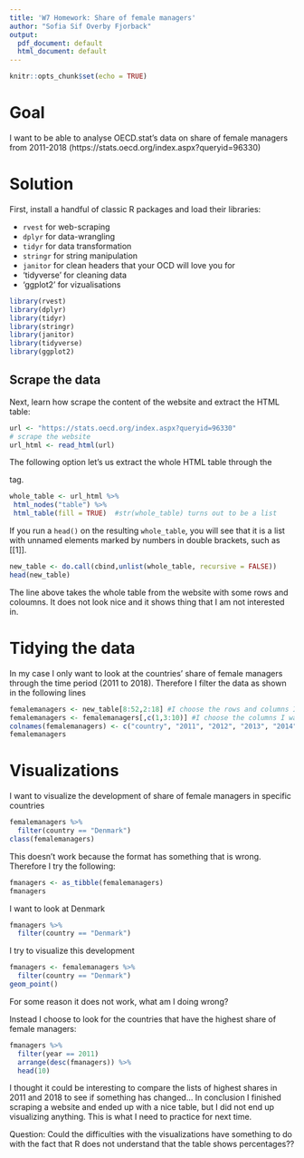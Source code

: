 ```yaml
---
title: 'W7 Homework: Share of female managers'
author: "Sofia Sif Overby Fjorback"
output:
  pdf_document: default
  html_document: default
---
```


```r
knitr::opts_chunk$set(echo = TRUE)
```

# Goal
I want to be able to analyse OECD.stat's data on share of female managers from 2011-2018 (https://stats.oecd.org/index.aspx?queryid=96330)

# Solution
First, install a handful of classic R packages and load their libraries:

- `rvest` for web-scraping
- `dplyr` for data-wrangling
- `tidyr` for data transformation
- `stringr` for string manipulation
- `janitor` for clean headers that your OCD will love you for
- 'tidyverse' for cleaning data
- 'ggplot2' for vizualisations


```r
library(rvest)
library(dplyr)
library(tidyr)
library(stringr)
library(janitor)
library(tidyverse)
library(ggplot2)
```


## Scrape the data

Next, learn how scrape the content of the website and extract the HTML table:
```r
url <- "https://stats.oecd.org/index.aspx?queryid=96330"
# scrape the website
url_html <- read_html(url)
```


The following option let's us extract the whole HTML table through the <table> tag.

```r
whole_table <- url_html %>% 
 html_nodes("table") %>%
 html_table(fill = TRUE)  #str(whole_table) turns out to be a list

```

If you run a `head()` on the resulting `whole_table`, you will see that it is a list with unnamed elements marked by numbers in double brackets, such as [[1]]. 

```r
new_table <- do.call(cbind,unlist(whole_table, recursive = FALSE)) 
head(new_table) 
```

The line above takes the whole table from the website with some rows and coloumns. It does not look nice and it shows thing that I am not interested in.

# Tidying the data

In my case I only want to look at the countries' share of female managers through the time period (2011 to 2018). Therefore I filter the data as shown in the following lines

```r
femalemanagers <- new_table[8:52,2:18] #I choose the rows and columns I want to look at 
femalemanagers <- femalemanagers[,c(1,3:10)] #I choose the columns I want to both eliminate and look at
colnames(femalemanagers) <- c("country", "2011", "2012", "2013", "2014", "2015", "2016", "2017", "2018") #I assign new column names to years
femalemanagers
```

# Visualizations 

I want to visualize the development of share of female managers in specific countries

```r
femalemanagers %>%
  filter(country == "Denmark")
class(femalemanagers)

```

This doesn't work because the format has something that is wrong. Therefore I try the following: 

```r
fmanagers <- as_tibble(femalemanagers)
fmanagers
```
I want to look at Denmark

```r
fmanagers %>% 
  filter(country == "Denmark")

```

I try to visualize this development

```r
fmanagers <- femalemanagers %>% 
  filter(country == "Denmark")
geom_point()
```
For some reason it does not work, what am I doing wrong? 

Instead I choose to look for the countries that have the highest share of female managers:

```r
fmanagers %>% 
  filter(year == 2011)
  arrange(desc(fmanagers)) %>% 
  head(10)
```

I thought it could be interesting to compare the lists of highest shares in 2011 and 2018 to see if something has changed... In conclusion I finished scraping a website and ended up with a nice table, but I did not end up visualizing anything. This is what I need to practice for next time. 

Question: Could the difficulties with the visualizations have something to do with the fact that R does not understand that the table shows percentages?? 


